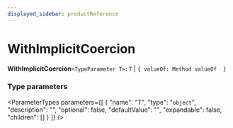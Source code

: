 ```yaml
---
displayed_sidebar: productReference
---
```



# WithImplicitCoercion

 **WithImplicitCoercion**`<TypeParameter T>`: `T` \| ``{ valueOf: Method valueOf  }``

### Type parameters

<ParameterTypes parameters={[
  {
    "name": "T",
    "type": "`object`",
    "description": "",
    "optional": false,
    "defaultValue": "",
    "expandable": false,
    "children": []
  }
]} />
